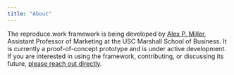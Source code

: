 ```yaml
---
title: "About"
---
```


The reproduce.work framework is being developed by [Alex P. Miller](https://alexmiller.phd), Assistant Professor of Marketing at the USC Marshall School of Business. It is currently a proof-of-concept prototype and is under active development. If you are interested in using the framework, contributing, or discussing its future, [please reach out directly](mailto:alex.miller@marshall.usc.edu).


